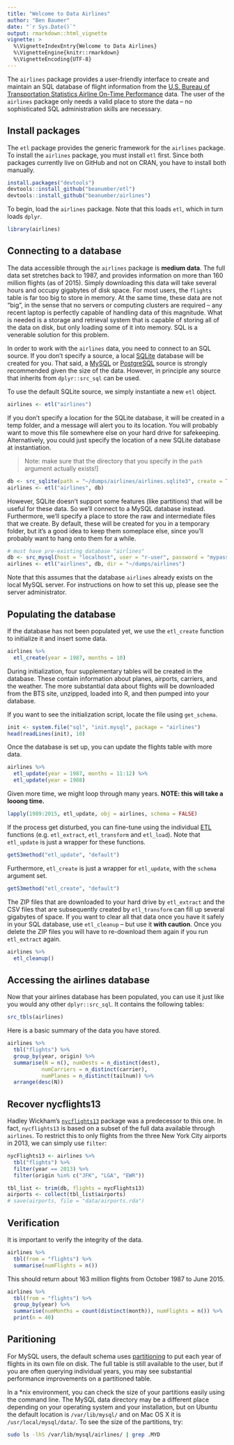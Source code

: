 ```yaml
---
title: "Welcome to Data Airlines"
author: "Ben Baumer"
date: "`r Sys.Date()`"
output: rmarkdown::html_vignette
vignette: >
  %\VignetteIndexEntry{Welcome to Data Airlines}
  %\VignetteEngine{knitr::rmarkdown}
  %\VignetteEncoding{UTF-8}
---
```


The `airlines` package provides a user-friendly interface to create and maintain an SQL database of flight information from the [U.S. Bureau of Transportation Statistics Airline On-Time Performance](http://www.transtats.bts.gov/DatabaseInfo.asp?DB_ID=120&Link=0) data. The user of the `airlines` package only needs a valid place to store the data -- no sophisticated SQL administration skills are necessary. 

## Install packages

The `etl` package provides the generic framework for the `airlines` package. To install the `airlines` package, you must install `etl` first. Since both packages currently live on GitHub and not on CRAN, you have to install both manually. 

```r
install.packages("devtools")
devtools::install_github("beanumber/etl")
devtools::install_github("beanumber/airlines")
```

To begin, load the `airlines` package. Note that this loads `etl`, which in turn loads `dplyr`. 

```r
library(airlines)
```

## Connecting to a database

The data accessible through the `airlines` package is **medium data**. The full data set stretches back to 1987, and provides information on more than 160 million flights (as of 2015). Simply downloading this data will take several hours and occupy gigabytes of disk space. For most users, the `flights` table is far too big to store in memory. At the same time, these data are not "big", in the sense that no servers or computing clusters are required -- any recent laptop is perfectly capable of handling data of this magnitude. What is needed is a storage and retrieval system that is capable of storing all of the data on disk, but only loading some of it into memory. SQL is a venerable solution for this problem. 

In order to work with the `airlines` data, you need to connect to an SQL source. If you don't specify a source, a local [SQLite](http://www.sqlite.org) database will be created for you. That said, a [MySQL](http://www.mysql.com) or [PostgreSQL](http://www.postgresql.com) source is strongly recommended given the size of the data. However, in principle any source that inherits from `dplyr::src_sql` can be used. 

To use the default SQLite source, we simply instantiate a new `etl` object. 

```r
airlines <- etl("airlines")
```

If you don't specify a location for the SQLite database, it will be created in a temp folder, and a message will alert you to its location. You will probably want to move this file somewhere else on your hard drive for safekeeping. Alternatively, you could just specify the location of a new SQLite database at instantiation. 

> Note: make sure that the directory that you specify in the `path` argument actually exists!]

```r
db <- src_sqlite(path = "~/dumps/airlines/airlines.sqlite3", create = TRUE)
airlines <- etl("airlines", db)
```

However, SQLite doesn't support some features (like partitions) that will be useful for these data. So we'll connect to a MySQL database instead. Furthermore, we'll specify a place to store the raw and intermediate files that we create. By default, these will be created for you in a temporary folder, but it's a good idea to keep them someplace else, since you'll probably want to hang onto them for a while. 

```r
# must have pre-existing database "airlines"
db <- src_mysql(host = "localhost", user = "r-user", password = "mypass", dbname = "airlines")
airlines <- etl("airlines", db, dir = "~/dumps/airlines")
```

Note that this assumes that the database `airlines` already exists on the local MySQL server. For instructions on how to set this up, please see the server administrator. 

## Populating the database

If the database has not been populated yet, we use the `etl_create` function to initialize it and insert some data. 

```r
airlines %>%
  etl_create(year = 1987, months = 10)
```

During initialization, four supplementary tables will be created in the database. These contain information about planes, airports, carriers, and the weather. The more substantial data about flights will be downloaded from the BTS site, unzipped, loaded into R, and then pumped into your database. 

If you want to see the initialization script, locate the file using `get_schema`. 

```r
init <- system.file("sql", "init.mysql", package = "airlines")
head(readLines(init), 10)
```

Once the database is set up, you can update the flights table with more data.  

```r
airlines %>%
  etl_update(year = 1987, months = 11:12) %>%
  etl_update(year = 1988)
```

Given more time, we might loop through many years. **NOTE: this will take a looong time.**

```r
lapply(1989:2015, etl_update, obj = airlines, schema = FALSE)
```

If the process get disturbed, you can fine-tune using the individual [ETL](https://github.com/beanumber/etl/blob/master/README.md) functions (e.g. `etl_extract`, `etl_transform` and `etl_load`). Note that `etl_update` is just a wrapper for these functions.

```r
getS3method("etl_update", "default")
```

Furthermore, `etl_create` is just a wrapper for `etl_update`, with the `schema` argument set.

```r
getS3method("etl_create", "default")
```

The ZIP files that are downloaded to your hard drive by `etl_extract` and the CSV files that are subsequently created by `etl_transform` can fill up several gigabytes of space. If you want to clear all that data once you have it safely in your SQL database, use `etl_cleanup` -- but use it **with caution**. Once you delete the ZIP files you will have to re-download them again if you run `etl_extract` again. 

```r
airlines %>%
  etl_cleanup()
```

## Accessing the airlines database

Now that your airlines database has been populated, you can use it just like you would any other `dplyr::src_sql`. It contains the following tables:

```r
src_tbls(airlines)
```

Here is a basic summary of the data you have stored. 

```r
airlines %>%
  tbl("flights") %>%
  group_by(year, origin) %>%
  summarise(N = n(), numDests = n_distinct(dest), 
           numCarriers = n_distinct(carrier), 
           numPlanes = n_distinct(tailnum)) %>%
  arrange(desc(N))
```

## Recover nycflights13

Hadley Wickham's [`nycflights13`](https://cran.r-project.org/web/packages/nycflights13/index.html) package was a predecessor to this one. In fact, `nycflights13` is based on a subset of the full data available through `airlines`. To restrict this to only flights from the three New York City airports in 2013, we can simply use `filter`:

```r
nycFlights13 <- airlines %>%
  tbl("flights") %>%
  filter(year == 2013) %>%
  filter(origin %in% c("JFK", "LGA", "EWR"))

tbl_list <- trim(db, flights = nycFlights13)
airports <- collect(tbl_list$airports)
# save(airports, file = "data/airports.rda")
```

## Verification

It is important to verify the integrity of the data. 

```r
airlines %>%
  tbl(from = "flights") %>%
  summarise(numFlights = n())
```

This should return about 163 million flights from October 1987 to June 2015. 

```r
airlines %>%
  tbl(from = "flights") %>%
  group_by(year) %>%
  summarise(numMonths = count(distinct(month)), numFlights = n()) %>%
  print(n = 40)
```

## Paritioning

For MySQL users, the default schema uses [partitioning](https://dev.mysql.com/doc/refman/5.7/en/partitioning.html) to put each year of flights in its own file on disk. The full table is still available to the user, but if you are often querying individual years, you may see substantial performance improvements on a partitioned table. 

In a *nix environment, you can check the size of your partitions easily using the command line. The MySQL data directory may be a different place depending on your operating system and your installation, but on Ubuntu the default location is `/var/lib/mysql/` and on Mac OS X it is `/usr/local/mysql/data/`. To see the size of the partitions, try:

```bash
sudo ls -lhS /var/lib/mysql/airlines/ | grep .MYD
```